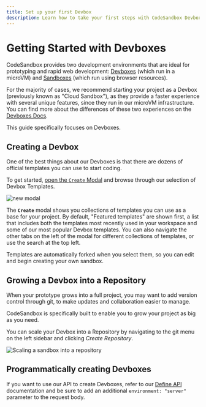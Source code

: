 ```yaml
---
title: Set up your first Devbox
description: Learn how to take your first steps with CodeSandbox Devboxes.
---
```



# Getting Started with Devboxes

CodeSandbox provides two development environments that are ideal for prototyping and rapid web development: [Devboxes](/learn/devboxes/overview) (which run in a microVM) and [Sandboxes](/learn/sandboxes/templates) (which run using browser resources).

For the majority of cases, we recommend starting your project as a Devbox (previously known as "Cloud Sandbox"), as they provide a faster experience with several unique features, since they run in our microVM infrastructure. You can find more about the differences of these two experiences on the [Devboxes Docs](/learn/devboxes/overview?tab=devbox).

This guide specifically focuses on Devboxes.

## Creating a Devbox

One of the best things about our Devboxes is that there are dozens of official templates you can use to start coding.

To get started, [open the `Create` Modal](https://codesandbox.io/s/) and browse through our selection of Devbox Templates.

![new modal](../images/dashboard-devbox-modal.png)

The **`Create`** modal shows you collections of templates you can use as a base for your project. By default, "Featured templates" are shown first, a list that includes both the templates most recently used in your workspace and some of our most popular Devbox templates. You can also navigate the other tabs on the left of the modal for different collections of templates, or use the search at the top left.

Templates are automatically forked when you select them, so you can edit
and begin creating your own sandbox.

## Growing a Devbox into a Repository

When your prototype grows into a full project, you may want to add version control through git, to make updates and collaboration easier to manage.

CodeSandbox is specifically built to enable you to grow your project as big as you need.

You can scale your Devbox into a Repository by navigating to the git menu on the left sidebar and clicking _Create Repository_.

![Scaling a sandbox into a repository](../images/convert-sandbox-to-repo.jpg)

## Programmatically creating Devboxes

If you want to use our API to create Devboxes, refer to our [Define API](/learn/sandboxes/cli-api#define-api) documentation and be sure to add an additional `environment: "server"` parameter to the request body.